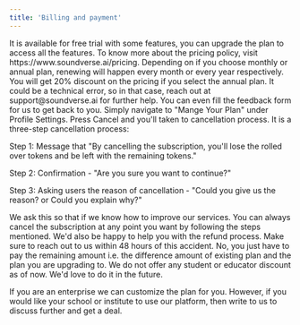 ```yaml
---
title: 'Billing and payment'
---
```

<Accordion title="What is the pricing policy of Soundverse?">
  It is available for free trial with some features, you can upgrade the plan to access all the features. To know more about the pricing policy, visit https://www.soundverse.ai/pricing.
</Accordion>
<Accordion title="If I start a monthly subscription, is it just for one month or will it renew automatically?">
 Depending on if you choose monthly or annual plan, renewing will happen every month or every year respectively. You will  get 20% discount on the pricing if you select the annual plan.
</Accordion>
<Accordion title="Why didn’t my credits refresh on my billing day?">
  It could be a technical error, so in that case, reach out at support@soundverse.ai for further help. You can even fill the feedback form for us to get back to you.
</Accordion>
<Accordion title="How do I cancel my plan?">
 Simply navigate to "Mange Your Plan" under Profile Settings. Press Cancel and you'll taken to cancellation process. It is a three-step cancellation process:
 
 Step 1: Message that "By cancelling the subscription, you'll lose the rolled over tokens and be left with the remaining tokens."
  
Step 2: Confirmation - "Are you sure you want to continue?"
 
 Step 3: Asking users the reason of cancellation - "Could you give us the reason? or Could you explain why?"

 We ask this so that if we know how to improve our services.
</Accordion>
<Accordion title="What do I do if I accidentally selected a yearly plan instead of monthly?">
  You can always cancel the subscription at any point you want by following the steps mentioned. We'd also be happy to help you with the refund process.
  Make sure to reach out to us within 48 hours of this accident. 
</Accordion>
<Accordion title="If I upgrade from a lower plan to a higher plan, do I have to pay the full rate of the higher plan?">
  No, you just have to pay the remaining amount i.e. the difference amount of existing plan and the plan you are upgrading to.
</Accordion>
<Accordion title="Do you offer student or educator discounts?">
  We do not offer any student or educator discount as of now. We'd love to do it in the future.
  
  If you are an enterprise we can customize the plan for you. However, if you would like your school or institute to use our platform, then write to us to discuss further and get a deal.
</Accordion>









